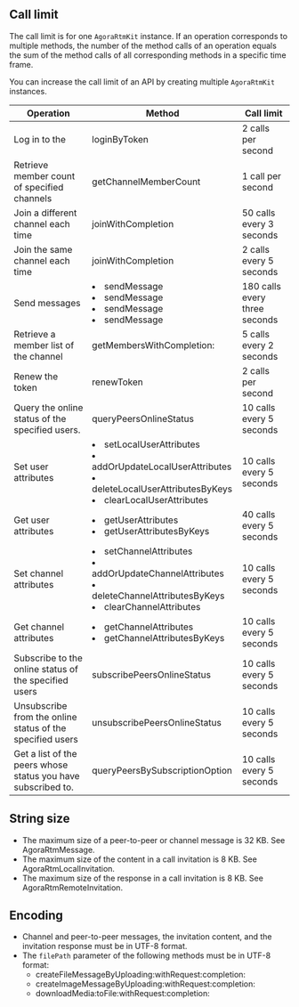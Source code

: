 
## Call limit

The call limit is for one <code>AgoraRtmKit</code> instance. If an operation corresponds to multiple methods, the number of the method calls of an operation equals the sum of the method calls of all corresponding methods in a specific time frame.

<div class="alert note">You can increase the call limit of an API by creating multiple <code>AgoraRtmKit</code> instances.</div>

| Operation                                                    | Method                                                       | Call limit                 |
| ----------------------------------------------------------- | ------------------------------------------------------------ | ------------------------------ |
| Log in to the <Vg k="SIG" />                                | <Link to="{{Global.SIGNALING_API_REF_OC_ROOT}}/Classes/AgoraRtmKit.html#//api/name/createChannelWithId:delegate:">loginByToken</Link> | 2 calls per second         |
| Retrieve member count of specified channels | <Link to="{{Global.SIGNALING_API_REF_OC_ROOT}}/Classes/AgoraRtmKit.html#//api/name/getChannelMemberCount:completion:">getChannelMemberCount</Link> | 1 call per second |
| Join a different channel each time | <Link to="{{Global.SIGNALING_API_REF_OC_ROOT}}/Classes/AgoraRtmChannel.html#//api/name/joinWithCompletion:">joinWithCompletion</Link> | 50 calls every 3 seconds |
| Join the same channel each time | <Link to="{{Global.SIGNALING_API_REF_OC_ROOT}}/Classes/AgoraRtmChannel.html#//api/name/joinWithCompletion:">joinWithCompletion</Link> | 2 calls every 5 seconds |
| Send messages| <li><Link to="{{Global.SIGNALING_API_REF_OC_ROOT}}/Classes/AgoraRtmKit.html#//api/name/sendMessage:toPeer:completion:">sendMessage</Link></li> <li><Link to="{{Global.SIGNALING_API_REF_OC_ROOT}}/Classes/AgoraRtmKit.html#//api/name/sendMessage:toPeer:sendMessageOptions:completion:">sendMessage</Link></li> <li><Link to="{{Global.SIGNALING_API_REF_OC_ROOT}}/Classes/AgoraRtmChannel.html#//api/name/sendMessage:completion:">sendMessage</Link></li><li><Link to="{{Global.SIGNALING_API_REF_OC_ROOT}}/Classes/AgoraRtmChannel.html#//api/name/sendMessage:sendMessageOptions:completion:">sendMessage</Link></li> | 180 calls every three seconds          |
| Retrieve a member list of the channel                      | <Link to="{{Global.SIGNALING_API_REF_OC_ROOT}}/Classes/AgoraRtmChannel.html#//api/name/getMembersWithCompletion:">getMembersWithCompletion:</Link> | 5 calls every 2 seconds |
| Renew the token | <Link to="{{Global.SIGNALING_API_REF_OC_ROOT}}/Classes/AgoraRtmKit.html#//api/name/renewToken:completion:">renewToken</Link> | 2 calls per second |
| Query the online status of the specified users. | <Link to="{{Global.SIGNALING_API_REF_OC_ROOT}}/Classes/AgoraRtmKit.html#//api/name/queryPeersOnlineStatus:completion:">queryPeersOnlineStatus</Link> | 10 calls every 5 seconds |
| Set user attributes | <li><Link to="{{Global.SIGNALING_API_REF_OC_ROOT}}/Classes/AgoraRtmKit.html#//api/name/setLocalUserAttributes:completion:">setLocalUserAttributes</Link></li><li><Link to="{{Global.SIGNALING_API_REF_OC_ROOT}}/Classes/AgoraRtmKit.html#//api/name/addOrUpdateLocalUserAttributes:completion:">addOrUpdateLocalUserAttributes</Link></li><li><Link to="{{Global.SIGNALING_API_REF_OC_ROOT}}/Classes/AgoraRtmKit.html#//api/name/deleteLocalUserAttributesByKeys:completion:">deleteLocalUserAttributesByKeys</Link></li><li><Link to="{{Global.SIGNALING_API_REF_OC_ROOT}}/Classes/AgoraRtmKit.html#//api/name/clearLocalUserAttributesWithCompletion:">clearLocalUserAttributes</Link></li> | 10 calls every 5 seconds          |
| Get user attributes | <li><Link to="{{Global.SIGNALING_API_REF_OC_ROOT}}/Classes/AgoraRtmKit.html#//api/name/getUserAllAttributes:completion:">getUserAttributes</Link></li><li> <Link to="{{Global.SIGNALING_API_REF_OC_ROOT}}/Classes/AgoraRtmKit.html#//api/name/getUserAttributes:ByKeys:completion:">getUserAttributesByKeys</Link></li>  | 40 calls every 5 seconds         |
| Set channel attributes | <li><Link to="{{Global.SIGNALING_API_REF_OC_ROOT}}/Classes/AgoraRtmKit.html#//api/name/setChannel:Attributes:Options:completion:">setChannelAttributes</Link></li><li><Link to="{{Global.SIGNALING_API_REF_OC_ROOT}}/Classes/AgoraRtmKit.html#//api/name/addOrUpdateChannel:Attributes:Options:completion:">addOrUpdateChannelAttributes</Link></li><li><Link to="{{Global.SIGNALING_API_REF_OC_ROOT}}/Classes/AgoraRtmKit.html#//api/name/deleteChannel:AttributesByKeys:Options:completion:">deleteChannelAttributesByKeys</Link></li><li> <Link to="{{Global.SIGNALING_API_REF_OC_ROOT}}/Classes/AgoraRtmKit.html#//api/name/clearChannel:Options:AttributesWithCompletion:">clearChannelAttributes</Link></li>  | 10 calls every 5 seconds          |
| Get channel attributes | <li><Link to="{{Global.SIGNALING_API_REF_OC_ROOT}}/Classes/AgoraRtmKit.html#//api/name/getChannelAllAttributes:completion:">getChannelAttributes</Link></li><li><Link to="{{Global.SIGNALING_API_REF_OC_ROOT}}/Classes/AgoraRtmKit.html#//api/name/getChannelAttributes:ByKeys:completion:">getChannelAttributesByKeys</Link></li> | 10 calls every 5 seconds         |
| Subscribe to the online status of the specified users | <Link to="{{Global.SIGNALING_API_REF_OC_ROOT}}/Classes/AgoraRtmKit.html#//api/name/subscribePeersOnlineStatus:completion:">subscribePeersOnlineStatus</Link> | 10 calls every 5 seconds |
| Unsubscribe from the online status of the specified users | <Link to="{{Global.SIGNALING_API_REF_OC_ROOT}}/Classes/AgoraRtmKit.html#//api/name/unsubscribePeersOnlineStatus:completion:">unsubscribePeersOnlineStatus</Link> | 10 calls every 5 seconds |
| Get a list of the peers whose status you have subscribed to. | <Link to="{{Global.SIGNALING_API_REF_OC_ROOT}}/Classes/AgoraRtmKit.html#//api/name/queryPeersBySubscriptionOption:completion:">queryPeersBySubscriptionOption</Link> | 10 calls every 5 seconds |



## String size

- The maximum size of a peer-to-peer or channel message is 32 KB. See <Link to="{{Global.SIGNALING_API_REF_OC_ROOT}}/Classes/AgoraRtmMessage.html">AgoraRtmMessage</Link>.
- The maximum size of the content in a call invitation is 8 KB. See <Link to="{{Global.SIGNALING_API_REF_OC_ROOT}}/Classes/AgoraRtmLocalInvitation.html">AgoraRtmLocalInvitation</Link>.
- The maximum size of the response in a call invitation is 8 KB. See <Link to="{{Global.SIGNALING_API_REF_OC_ROOT}}/Classes/AgoraRtmRemoteInvitation.html">AgoraRtmRemoteInvitation</Link>.

## Encoding 

- Channel and peer-to-peer messages, the invitation content, and the invitation response must be in UTF-8 format. 
- The `filePath` parameter of the following methods must be in UTF-8 format:
    - <Link to="{{Global.SIGNALING_API_REF_OC_ROOT}}/Classes/AgoraRtmKit.html#//api/name/createFileMessageByUploading:withRequest:completion:">createFileMessageByUploading:withRequest:completion:</Link>
    - <Link to="{{Global.SIGNALING_API_REF_OC_ROOT}}/Classes/AgoraRtmKit.html#//api/name/createImageMessageByUploading:withRequest:completion:">createImageMessageByUploading:withRequest:completion:</Link>
    - <Link to="{{Global.SIGNALING_API_REF_OC_ROOT}}/Classes/AgoraRtmKit.html#//api/name/downloadMedia:toFile:withRequest:completion:">downloadMedia:toFile:withRequest:completion:</Link>


